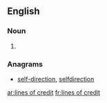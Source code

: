 ==English==

===Noun===
{{head|en|noun plural form}}

# {{plural of|line of credit|lang=en}}

===Anagrams===
* [[self-direction#English|self-direction]], [[selfdirection#English|selfdirection]]

[[ar:lines of credit]]
[[fr:lines of credit]]